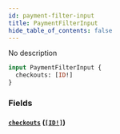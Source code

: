 ```yaml
---
id: payment-filter-input
title: PaymentFilterInput
hide_table_of_contents: false
---
```


No description

```graphql
input PaymentFilterInput {
  checkouts: [ID!]
}
```

### Fields

#### [`checkouts`](#) ([`[ID!]`](../../../developer/api-reference/scalars/id))
